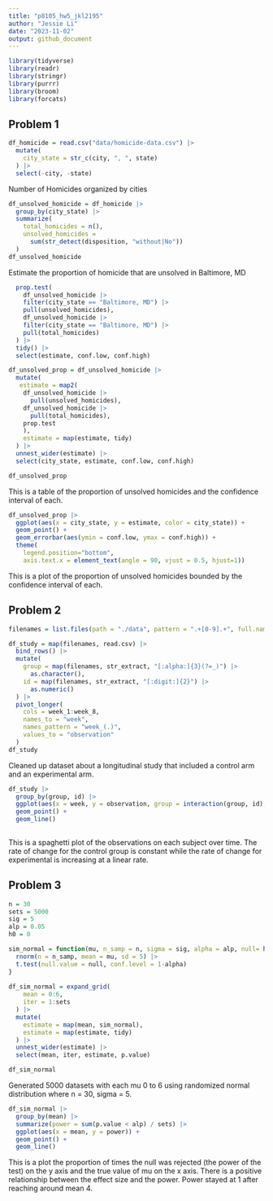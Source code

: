 ```yaml
---
title: "p8105_hw5_jkl2195"
author: "Jessie Li"
date: "2023-11-02"
output: github_document
---
```


```r
library(tidyverse)
library(readr)
library(stringr)
library(purrr)
library(broom)
library(forcats)
```

## Problem 1

```r
df_homicide = read.csv("data/homicide-data.csv") |>
  mutate(
    city_state = str_c(city, ", ", state)
  ) |>
  select(-city, -state)

```

Number of Homicides organized by cities
```r
df_unsolved_homicide = df_homicide |>
  group_by(city_state) |>
  summarize(
    total_homicides = n(), 
    unsolved_homicides = 
      sum(str_detect(disposition, "without|No"))
  )
df_unsolved_homicide
```
Estimate the proportion of homicide that are unsolved in Baltimore, MD


```r
  prop.test(
    df_unsolved_homicide |>
    filter(city_state == "Baltimore, MD") |> 
    pull(unsolved_homicides),
    df_unsolved_homicide |>
    filter(city_state == "Baltimore, MD") |> 
    pull(total_homicides)
  ) |>
  tidy() |>
  select(estimate, conf.low, conf.high)
```

```r
df_unsolved_prop = df_unsolved_homicide |>
  mutate(
   estimate = map2(
    df_unsolved_homicide |>
      pull(unsolved_homicides),
    df_unsolved_homicide |>
      pull(total_homicides),
    prop.test
    ),
    estimate = map(estimate, tidy)
  ) |>
  unnest_wider(estimate) |>
  select(city_state, estimate, conf.low, conf.high)

df_unsolved_prop
```
This is a table of the proportion of unsolved homicides and the confidence interval of each.

```r
df_unsolved_prop |>
  ggplot(aes(x = city_state, y = estimate, color = city_state)) +
  geom_point() +
  geom_errorbar(aes(ymin = conf.low, ymax = conf.high)) +
  theme(
    legend.position="bottom", 
    axis.text.x = element_text(angle = 90, vjust = 0.5, hjust=1))
```
This is a plot of the proportion of unsolved homicides bounded by the confidence interval of each.

## Problem 2
```r
filenames = list.files(path = "./data", pattern = ".+[0-9].+", full.names = TRUE)

df_study = map(filenames, read.csv) |>
  bind_rows() |>
  mutate(
    group = map(filenames, str_extract, "[:alpha:]{3}(?=_)") |>
      as.character(),
    id = map(filenames, str_extract, "[:digit:]{2}") |> 
      as.numeric()
  ) |>
  pivot_longer(
    cols = week_1:week_8,
    names_to = "week",
    names_pattern = "week_(.)",
    values_to = "observation"
  )
df_study
```
Cleaned up dataset about a longitudinal study that included a control arm and an experimental arm.

```r
df_study |>
  group_by(group, id) |>
  ggplot(aes(x = week, y = observation, group = interaction(group, id), color = group)) +
  geom_point() + 
  geom_line()
  
```
This is a spaghetti plot of the observations on each subject over time. The rate of change for the control group is constant while the rate of change for experimental is increasing at a linear rate.

## Problem 3

```r
n = 30
sets = 5000
sig = 5
alp = 0.05
h0 = 0

sim_normal = function(mu, n_samp = n, sigma = sig, alpha = alp, null= h0){
  rnorm(n = n_samp, mean = mu, sd = 5) |> 
  t.test(null.value = null, conf.level = 1-alpha)
}
 
df_sim_normal = expand_grid(
    mean = 0:6,
    iter = 1:sets
  ) |>
  mutate(
    estimate = map(mean, sim_normal),
    estimate = map(estimate, tidy)
  ) |>
  unnest_wider(estimate) |>
  select(mean, iter, estimate, p.value)

df_sim_normal
```

Generated 5000 datasets with each mu 0 to 6 using randomized normal distribution where n = 30, sigma = 5. 

```r
df_sim_normal |>
  group_by(mean) |>
  summarize(power = sum(p.value < alp) / sets) |>
  ggplot(aes(x = mean, y = power)) +
  geom_point() +
  geom_line()
```

This is a plot the proportion of times the null was rejected (the power of the test) on the y axis and the true value of mu on the x axis. There is a positive relationship between the effect size and the power. Power stayed at 1 after reaching around mean 4.


